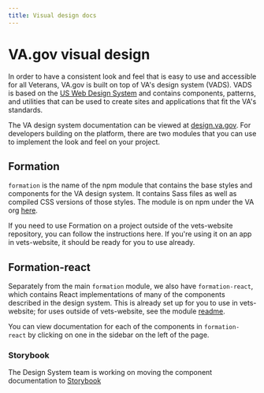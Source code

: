```yaml
---
title: Visual design docs
---
```


# VA.gov visual design

In order to have a consistent look and feel that is easy to use and accessible for all Veterans, VA.gov is built on top of VA's design system (VADS). VADS is based on the [US Web Design System](https://designsystem.digital.gov) and contains components, patterns, and utilities that can be used to create sites and applications that fit the VA's standards.

The VA design system documentation can be viewed at [design.va.gov](https://design.va.gov). For developers building on the platform, there are two modules that you can use to implement the look and feel on your project.

## Formation

`formation` is the name of the npm module that contains the base styles and components for the VA design system. It contains Sass files as well as compiled CSS versions of those styles. The module is on npm under the VA org [here](https://www.npmjs.com/package/@department-of-veterans-affairs/formation).

If you need to use Formation on a project outside of the vets-website repository, you can follow the instructions here. If you're using it on an app in vets-website, it should be ready for you to use already.

## Formation-react

Separately from the main `formation` module, we also have `formation-react`, which contains React implementations of many of the components described in the design system. This is already set up for you to use in vets-website; for uses outside of vets-website, see the module [readme](https://www.npmjs.com/package/@department-of-veterans-affairs/formation-react).

You can view documentation for each of the components in `formation-react` by clicking on one in the sidebar on the left of the page.

### Storybook

The Design System team is working on moving the component documentation to [Storybook](https://design.va.gov/storybook)
